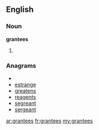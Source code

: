 ==English==

===Noun===
'''grantees'''

# {{plural of|[[grantee]]}}

===Anagrams===
* {{alphagram|aeegnrst}}
* [[estrange#English|estrange]]
* [[greatens#English|greatens]]
* [[reagents#English|reagents]]
* [[segreant#English|segreant]]
* [[sergeant#English|sergeant]]

[[ar:grantees]]
[[fr:grantees]]
[[my:grantees]]